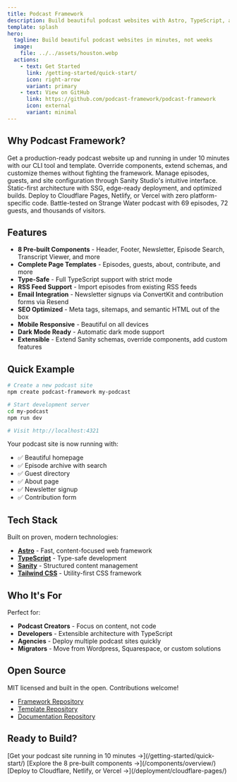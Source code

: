 ```yaml
---
title: Podcast Framework
description: Build beautiful podcast websites with Astro, TypeScript, and Sanity CMS
template: splash
hero:
  tagline: Build beautiful podcast websites in minutes, not weeks
  image:
    file: ../../assets/houston.webp
  actions:
    - text: Get Started
      link: /getting-started/quick-start/
      icon: right-arrow
      variant: primary
    - text: View on GitHub
      link: https://github.com/podcast-framework/podcast-framework
      icon: external
      variant: minimal
---
```



## Why Podcast Framework?

<CardGrid stagger>
  <Card title="⚡ Fast to Deploy" icon="rocket">
    Get a production-ready podcast website up and running in under 10 minutes with our CLI tool and template.
  </Card>
  <Card title="🎨 Fully Customizable" icon="pencil">
    Override components, extend schemas, and customize themes without fighting the framework.
  </Card>
  <Card title="📱 CMS-Driven" icon="setting">
    Manage episodes, guests, and site configuration through Sanity Studio's intuitive interface.
  </Card>
  <Card title="🚀 Built for Performance" icon="approve-check">
    Static-first architecture with SSG, edge-ready deployment, and optimized builds.
  </Card>
  <Card title="☁️ Platform Agnostic" icon="puzzle">
    Deploy to Cloudflare Pages, Netlify, or Vercel with zero platform-specific code.
  </Card>
  <Card title="🔒 Production Ready" icon="star">
    Battle-tested on Strange Water podcast with 69 episodes, 72 guests, and thousands of visitors.
  </Card>
</CardGrid>

## Features

- **8 Pre-built Components** - Header, Footer, Newsletter, Episode Search, Transcript Viewer, and more
- **Complete Page Templates** - Episodes, guests, about, contribute, and more
- **Type-Safe** - Full TypeScript support with strict mode
- **RSS Feed Support** - Import episodes from existing RSS feeds
- **Email Integration** - Newsletter signups via ConvertKit and contribution forms via Resend
- **SEO Optimized** - Meta tags, sitemaps, and semantic HTML out of the box
- **Mobile Responsive** - Beautiful on all devices
- **Dark Mode Ready** - Automatic dark mode support
- **Extensible** - Extend Sanity schemas, override components, add custom features

## Quick Example

```bash
# Create a new podcast site
npm create podcast-framework my-podcast

# Start development server
cd my-podcast
npm run dev

# Visit http://localhost:4321
```

Your podcast site is now running with:
- ✅ Beautiful homepage
- ✅ Episode archive with search
- ✅ Guest directory
- ✅ About page
- ✅ Newsletter signup
- ✅ Contribution form

## Tech Stack

Built on proven, modern technologies:

- **[Astro](https://astro.build)** - Fast, content-focused web framework
- **[TypeScript](https://www.typescriptlang.org)** - Type-safe development
- **[Sanity](https://www.sanity.io)** - Structured content management
- **[Tailwind CSS](https://tailwindcss.com)** - Utility-first CSS framework

## Who It's For

Perfect for:
- **Podcast Creators** - Focus on content, not code
- **Developers** - Extensible architecture with TypeScript
- **Agencies** - Deploy multiple podcast sites quickly
- **Migrators** - Move from Wordpress, Squarespace, or custom solutions

## Open Source

MIT licensed and built in the open. Contributions welcome!

- [Framework Repository](https://github.com/podcast-framework/podcast-framework)
- [Template Repository](https://github.com/podcast-framework/podcast-template)
- [Documentation Repository](https://github.com/podcast-framework/podcast-framework-docs)

## Ready to Build?

<CardGrid>
  <Card title="Quick Start" icon="rocket">
    [Get your podcast site running in 10 minutes →](/getting-started/quick-start/)
  </Card>
  <Card title="Component Reference" icon="open-book">
    [Explore the 8 pre-built components →](/components/overview/)
  </Card>
  <Card title="Deployment" icon="rocket">
    [Deploy to Cloudflare, Netlify, or Vercel →](/deployment/cloudflare-pages/)
  </Card>
</CardGrid>
